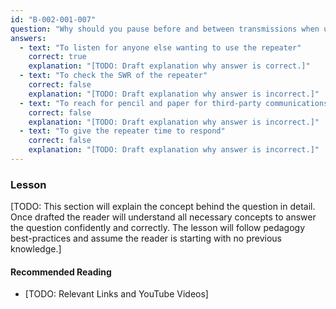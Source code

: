 ```yaml
---
id: "B-002-001-007"
question: "Why should you pause before and between transmissions when using a repeater?"
answers:
  - text: "To listen for anyone else wanting to use the repeater"
    correct: true
    explanation: "[TODO: Draft explanation why answer is correct.]"
  - text: "To check the SWR of the repeater"
    correct: false
    explanation: "[TODO: Draft explanation why answer is incorrect.]"
  - text: "To reach for pencil and paper for third-party communications"
    correct: false
    explanation: "[TODO: Draft explanation why answer is incorrect.]"
  - text: "To give the repeater time to respond"
    correct: false
    explanation: "[TODO: Draft explanation why answer is incorrect.]"
---
```


### Lesson

[TODO: This section will explain the concept behind the question in detail. Once drafted the reader will understand all necessary concepts to answer the question confidently and correctly. The lesson will follow pedagogy best-practices and assume the reader is starting with no previous knowledge.]

#### Recommended Reading

- [TODO: Relevant Links and YouTube Videos]
